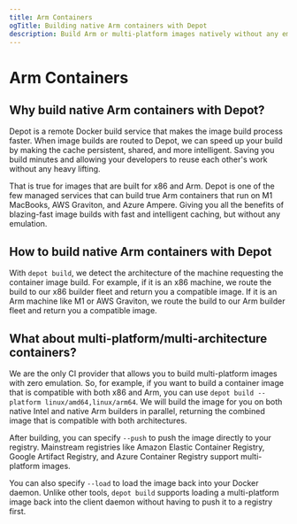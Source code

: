 ```yaml
---
title: Arm Containers
ogTitle: Building native Arm containers with Depot
description: Build Arm or multi-platform images natively without any emulation with a single build command
---
```


# Arm Containers

## Why build native Arm containers with Depot?

Depot is a remote Docker build service that makes the image build process faster. When image builds are routed to Depot, we can speed up your build by making the cache persistent, shared, and more intelligent. Saving you build minutes and allowing your developers to reuse each other's work without any heavy lifting.

That is true for images that are built for x86 and Arm. Depot is one of the few managed services that can build true Arm containers that run on M1 MacBooks, AWS Graviton, and Azure Ampere. Giving you all the benefits of blazing-fast image builds with fast and intelligent caching,
but without any emulation.

## How to build native Arm containers with Depot

With `depot build`, we detect the architecture of the machine requesting the container image build. For example, if it is an x86 machine, we route the build to our x86 builder fleet and return you a compatible image.
If it is an Arm machine like M1 or AWS Graviton, we route the build to our Arm builder fleet and return you a compatible image.

## What about multi-platform/multi-architecture containers?

We are the only CI provider that allows you to build multi-platform images with zero emulation. So, for example, if you want to build a container image that is compatible with both x86 and Arm, you can use `depot build --platform linux/amd64,linux/arm64`. We will build the image for you on both native Intel and native Arm builders in parallel, returning the combined image that is compatible with both architectures.

After building, you can specify `--push` to push the image directly to your registry. Mainstream registries like Amazon Elastic Container Registry, Google Artifact Registry, and Azure Container Registry support multi-platform images.

You can also specify `--load` to load the image back into your Docker daemon. Unlike other tools, `depot build` supports loading a multi-platform image back into the client daemon without having to push it to a registry first.
